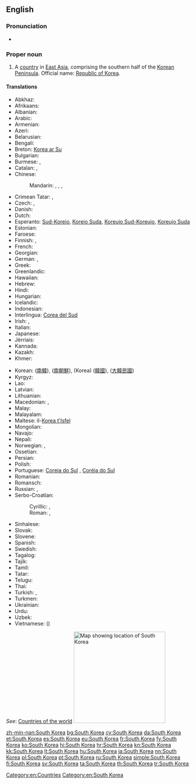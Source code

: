 ==English==
{{wikipedia}}

===Pronunciation===
* {{audio|En-us-South Korea.ogg|Audio (US)}}

===Proper noun===
{{en-proper noun|head=[[South]] [[Korea]]}}

# A [[country]] in [[East Asia]], comprising the southern half of the [[Korean Peninsula]]. Official name: [[Republic of Korea]].

====Translations====
{{trans-top|country in East Asia}}
* Abkhaz: {{t-|ab|Аладатәи Кореа|tr=Aladatwi Korea|sc=Cyrl}}
* Afrikaans: {{t-|af|Suid-Korea}}
* Albanian: {{t-|sq|Koreja e Jugut}}
* Arabic: {{t-|ar|كوريا الجنوبية|f|tr=kuriya al-janubíyya}}
* Armenian: {{t-|hy|Հարավային Կորեա|tr=Haravayin Korea}}
* Azeri: {{t-|az|Cənubi Koreya}}
* Belarusian: {{t-|be|Паўднёвая Карэя|f|tr=Paŭdnjóvaja Karéja}}
* Bengali: {{t-|bn|দক্ষিণ কোরিয়া|tr=dôkhin koriẏa}}
* Breton: [[Korea ar Su]]
* Bulgarian: {{t+|bg|Южна Корея|f|tr=Júžna Koréja}}
* Burmese: {{t-|my|ကိုရီးယားသမ္မတနိုင်ငံ|sc=Mymr}}, {{t-|my|တောင်ကိုရီးယား|tr=taʊ̀n kori:ya:|sc=Mymr}}
* Catalan: {{t+|ca|Corea del Sud|f}},
* Chinese:
*: Mandarin: {{t-|cmn|韓國|sc=Hani}},  {{t-|cmn|韩国|tr=Hánguó|sc=Hani}},  {{t|cmn|南韓|sc=Hani}},  {{t|cmn|南韩|tr=Nánhán|sc=Hani}}
* Crimean Tatar: {{tø|crh|Cenübiy Koreya}}, {{tø|crh|Kоreya Cumhuriyeti}}
* Czech: {{t+|cs|Jižní Korea|f}}, {{t-|cs|Korejská republika|f}}
* Danish: {{t+|da|Sydkorea}}
* Dutch: {{t+|nl|Zuid-Korea}}
* Esperanto: [[Sud-Koreio]], [[Koreio Suda]], [[Koreujo Sud-Koreujo]], [[Koreujo Suda]]
* Estonian: {{t+|et|Lõuna-Korea}}
* Faroese: {{t-|fo|Suðurkorea|n}}
* Finnish: {{t+|fi|Etelä-Korea}}, {{t+|fi|Korean tasavalta}}
* French: {{t+|fr|Corée du Sud|f}}
* Georgian: {{t-|ka|სამხრეთი კორეა|tr=samxret'i korea|sc=Geor}}
* German: {{t+|de|Südkorea|n}}, {{t+|de|Republik Korea|f}}
* Greek: {{t+|el|Νότια Κορέα|f|tr=Nótia Koréa}}
* Greenlandic: {{t-|kl|Korea Kujalleq}}
* Hawaiian: {{tø|haw|Kōlea Hema}}
* Hebrew: {{t-|he|דרום קוריאה|f|tr=daróm korea}}
* Hindi: {{t+|hi|दक्षिण कोरिया|tr=dakṣiṇ kōriyā}}
* Hungarian: {{t+|hu|Dél-Korea}}
* Icelandic: {{t+|is|Suður-Kórea|f}}
* Indonesian: {{t-|id|Korea Selatan}}
* Interlingua: [[Corea del Sud]]
* Irish: {{t-|ga|Cóiré Theas|f|alt=An Chóiré Theas}}, {{t-|ga|Poblacht na Cóiré|f}}
* Italian: {{t-|it|Corea del Sud|f}}
* Japanese: {{t+|ja|韓国|tr=かんこく, Kankoku}}
* Jèrriais: {{tø|roa-jer|Corée du Sud|f}}
* Kannada: {{t-|kn|ದಕ್ಷಿಣ ಕೊರಿಯಾ|tr=dakṣiṇa koriyā|sc=Knda}}
* Kazakh: {{t|kk|Оңтүстік Корея|tr=Oñtüstik Koreya|sc=Cyrl}}
* Khmer: {{t-|km|កូរ៉េ​ខាង​​ត្បូង|tr=kooree kʰaang tboong|sc=Khmr}}
{{trans-mid}}
* Korean: {{t+|ko|남한|tr=Namhan|sc=Hang}} ([[南韓]]),  {{t+|ko|남조선|tr=Namjoseon|sc=Hang}} ([[南朝鮮]]),  {{t+|ko|한국|tr=Hanguk|sc=Hang}} (Korea) ([[韓國]]),  {{qualifier|officially}} {{t+|ko|대한민국|tr=Daehanminguk|sc=Hang}} ([[大韓民國]])
* Kyrgyz: {{t-|ky|Түштүк Корея|tr=Tüştük Koreya|sc=Cyrl}}
* Lao: {{t-|lo|ເກົາຫລີໃຕ້|tr=kao lĭː tȃy|sc=Laoo}}
* Latvian: {{t+|lv|Dienvidkoreja|f}}
* Lithuanian: {{t+|lt|Pietų Korėja|f}}
* Macedonian: {{t+|mk|Јужна Кореја|f|tr=Júžna Koréja}},  {{t-|mk|Република Кореја|f|tr=Repúblika Koréja}}
* Malay: {{t-|ms|Korea Selatan}}
* Malayalam: {{t-|ml|ദക്ഷിണ കൊറിയ|tr=dakṣiṇ koṟiya|sc=Mlym}}
* Maltese: il-[[Korea t'Isfel]]
* Mongolian: {{t-|mn|Өмнөд Солонгос|tr=Ömnöd Solongos|sc=Cyrl}}
* Navajo: {{tø|nv|Kolíya Bikéyah Shádiʼááhjí Siʼánígíí}}
* Nepali: {{t-|ne|दक्षिण कोरिया|tr=dakṣiṇa koriyā|sc=Deva}}
* Norwegian: {{t+|no|Sør-Korea}}, {{t-|no|Republikken Korea}}
* Ossetian: {{tø|os|Хуссар Корей|tr=Ȟussar Korej|sc=Cyrl}}
* Persian: {{t+|fa|کره جنوبی|tr=Kore-ye Janubi}}
* Polish: {{t+|pl|Korea Południowa|f}}
* Portuguese: [[Coreia do Sul]] {{qualifier|Portugal}}, [[Coréia do Sul]] {{qualifier|Brazil}}
* Romanian: {{t-|ro|Coreea de Sud|f}}
* Romansch: {{t-|rm|Corea dal Sid|f}}
* Russian: {{t-|ru|Южная Корея|f|tr=Júžnaja Koréja}},  {{t-|ru|Республика Корея|f|tr=Respúblika Koréja}}
* Serbo-Croatian:
*: Cyrillic: {{t-|sh|Јужна Кореја|f}}, {{t-|sh|Република Кореја|f}}
*: Roman: {{t-|sh|Južna Koreja|f}}, {{t-|sh|Republika Koreja|f}}
* Sinhalese: {{t-|si|දකුණු කොරියාව|tr=dakuṇu koriyāva|sc=Sinh}}
* Slovak: {{t-|sk|Južná Kórea|f}}
* Slovene: {{t-|sl|Južna Koreja|f}}
* Spanish: {{t+|es|Corea del Sur}}
* Swedish: {{t+|sv|Sydkorea}}
* Tagalog: {{t-|tl|Timog Korea}}
* Tajik: {{t-|tg|Қурияи Ҷанубӣ|tr=Quriyayi Janubī|sc=Cyrl}}
* Tamil: {{t-|ta|தென் கொரியா|tr=teṉ koriyā|sc=Taml}}
* Tatar: {{t-|tt|Көньяк Корея|tr=Könyaq Koreyä|sc=Cyrl}}
* Telugu: {{t+|te|దక్షిణ కొరియా|tr=dakṣiṇa koriyā|sc=Telu}}
* Thai: {{t+|th|เกาหลีใต้|tr=gaolĕe dtâi|sc=Thai}}
* Turkish: {{t+|tr|Güney Kore}}, {{t+|tr|Kore Cumhuriyeti}}
* Turkmen: {{t-|tk|Günorta Koreýa}}
* Ukrainian: {{t+|uk|Південна Корея|f|tr=Pivdénna Koréja}}
* Urdu: {{t-|ur|جنوبی کوریا|tr=janūbī kriyā|sc=ur-Arab}}
* Uzbek: {{t-|uz|Janubiy Koreya}}
* Vietnamese: {{t+|vi|Hàn Quốc}} ({{t-|vi|韓國}})
{{trans-bottom}}

''See'': [[Appendix:Countries of the world|Countries of the world]]
[[Image:Locator map of South Korea.svg|250px|thumb|Map showing location of South Korea]]

[[Category:en:Countries]]
[[Category:en:South Korea]]

[[zh-min-nan:South Korea]]
[[bg:South Korea]]
[[cy:South Korea]]
[[da:South Korea]]
[[et:South Korea]]
[[es:South Korea]]
[[eu:South Korea]]
[[fr:South Korea]]
[[fy:South Korea]]
[[ko:South Korea]]
[[hi:South Korea]]
[[hr:South Korea]]
[[kn:South Korea]]
[[kk:South Korea]]
[[lt:South Korea]]
[[hu:South Korea]]
[[ja:South Korea]]
[[nn:South Korea]]
[[pl:South Korea]]
[[pt:South Korea]]
[[ru:South Korea]]
[[simple:South Korea]]
[[fi:South Korea]]
[[sv:South Korea]]
[[ta:South Korea]]
[[th:South Korea]]
[[tr:South Korea]]